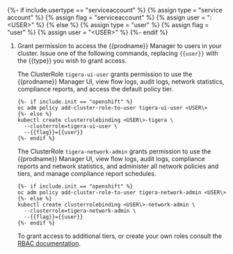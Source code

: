 {%- if include.usertype == "serviceaccount" %}
{% assign type = "service account" %}
{% assign flag = "serviceaccount" %}
{% assign user = "<NAMESPACE>:<USER\>" %}
{% else %}
{% assign type = "user" %}
{% assign flag = "user" %}
{% assign user = "<USER\>" %}
{%- endif %}

1. Grant permission to access the {{prodname}} Manager to users in your cluster. Issue one of the following
   commands, replacing `{{user}}` with the {{type}} you wish to grant access.

   The ClusterRole `tigera-ui-user` grants permission to use the {{prodname}} Manager UI, view flow
   logs, audit logs, network statistics, compliance reports, and access the default policy tier.

   ```
   {%- if include.init == "openshift" %}
   oc adm policy add-cluster-role-to-user tigera-ui-user <USER\>
   {%- else %}
   kubectl create clusterrolebinding <USER\>-tigera \
     --clusterrole=tigera-ui-user \
     --{{flag}}={{user}}
   {%- endif %}
   ```

   The ClusterRole `tigera-network-admin` grants permission to use the {{prodname}} Manager UI, view flow
   logs, audit logs, compliance reports and network statistics, and administer all network policies and tiers, and
   manage compliance report schedules.

   ```
   {%- if include.init == "openshift" %}
   oc adm policy add-cluster-role-to-user tigera-network-admin <USER\>
   {%- else %}
   kubectl create clusterrolebinding <USER\>-network-admin \
     --clusterrole=tigera-network-admin \
     --{{flag}}={{user}}
   {%- endif %}
   ```

   To grant access to additional tiers, or create your own roles consult the [RBAC documentation](../../security/policy-tiers/rbac-tiered-policies.mdx).
